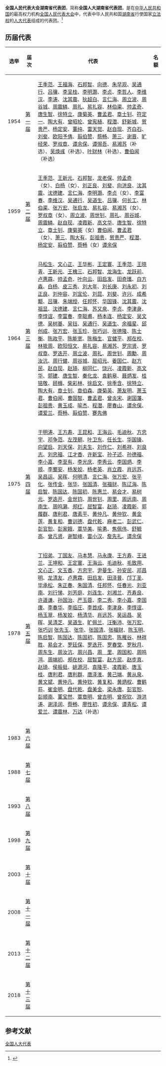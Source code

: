 {{Pathnav|全国人民代表大会|全国人民代表大会代表}}
{{Infobox constituency
|name              = 湖南省代表团
|type              = [[全国人民代表大会|全国人民代表大会]]
|constituency_link = 
|parl_name         = <!-- name of the law making body -->
|map1              = 
|map_size          = 
|image             = 
|map_entity        = 
|map_year          = 
|caption           = 
|district_label    = [[选区|选举单位]]
|district          = 
|region_label      = [[选举人|选举人]]数量
|region            = 
|population        = 
|electorate        = 
|towns             = 
|future            = 
|year              = 1954年
|abolished_label   = 
|abolished         = 
|members_label     = 代表团团长
|members           = 
|seats             = 
|elects_howmany    = 
|local_council_label = [[地方各级人民代表大会|省级人大]]
|local_council     = [[湖南省人民代表大会|湖南省人民代表大会]]
|next              = 
|previous          = 
|blank1_name       = 选举方式
|blank1_info       = 人大选举产生
}}
'''全国人民代表大会湖南省代表团'''，简称'''全国人大湖南省代表团'''，是在[[中华人民共和国|中华人民共和国]]的最高权力机构[[全国人民代表大会|全国人民代表大会]]中，代表中华人民共和国[[湖南省|湖南省]]行使国家[[立法权|立法权]]的[[人大代表|人大代表]]组成的代表团。<ref>{{Cite book|title=中华人民共和国职官志|author=何虎生, 李耀东, 向常福主编|publisher=中国社会出版社|year=2003|isbn=9787800883934|location=北京|pages=}}</ref>

== 历届代表 ==
{| class="wikitable"
|-
! style="width: 5%" |选举
! style="width: 8%" |届次
! 代表
! 名额
|-
! 1954
! [[第一届全国人民代表大会代表名单|第一届]]
| [[王季范|王季范]]、[[王福海|王福海]]、[[石邦智|石邦智]]、[[向德|向德]]、[[朱早观|朱早观]]、[[吴通行|吴通行]]、[[吕骥|吕骥]]、[[李呈桂|李呈桂]]、[[李明灏|李明灏]]、[[李贞_(少将)|李贞]]、[[李哲人|李哲人]]、[[李维汉|李维汉]]、[[李涛_(1913年)|李涛]]、[[沈其震|沈其震]]、[[狄超白|狄超白]]、[[言仁海|言仁海]]、[[周立波_(当代作家)|周立波]]、[[周谷城|周谷城]]、[[周震鳞|周震鳞]]、[[周礼|周礼]]、[[易礼容|易礼容]]、[[林伯渠|林伯渠]]、[[帅孟奇|帅孟奇]]、[[唐生智|唐生智]]、[[徐特立|徐特立]]、[[康菊英|康菊英]]、[[曹孟君|曹孟君]]、[[章士钊|章士钊]]、[[符定一|符定一]]、[[陶大有|陶大有]]、[[曾昭抡|曾昭抡]]、[[曾宪植|曾宪植]]、[[程潜|程潜]]、[[舒新城|舒新城]]、[[贺贵严|贺贵严]]、[[杨定安|杨定安]]、[[董纯_(1903年)|董纯]]、[[雷天觉|雷天觉]]、[[赵自现|赵自现]]、[[齐白石|齐白石]]、[[刘斐|刘斐]]、[[欧阳予倩|欧阳予倩]]、[[翦伯赞|翦伯赞]]、[[蔡畅|蔡畅]]、[[萧三|萧三]]、[[谢晋_(1883年)|谢晋]]、[[旷经荣|旷经荣]]、[[罗叔章|罗叔章]]、[[谭余保|谭余保]]、[[谭惕吾|谭惕吾]]、[[易湘苏|易湘苏]]（补选）、[[吴焕彧|吴焕彧]]（补选）、[[叶财林|叶财林]]（补选）、[[曹伯闻|曹伯闻]]（补选）
|
|-
! 1959
! [[第二届全国人民代表大会代表名单|第二届]]
| [[王季范|王季范]]、[[王新元|王新元]]、[[石邦智|石邦智]]、[[龙老保|龙老保]]、[[帅孟奇|帅孟奇]]（女）、[[白杨_(演员)|白杨]]（女）、[[刘正良|刘正良]]、[[刘斐|刘斐]]、[[向洪良|向洪良]]、[[沈其震|沈其震]]、[[沈德建|沈德建]]、[[言仁海|言仁海]]、[[李明灏|李明灏]]、[[李贞_(少将)|李贞]]（女）、[[李富春|李富春]]、[[李维汉|李维汉]]、[[吴通行|吴通行]]、[[吴道生|吴道生]]、[[吕骥|吕骥]]、[[何长工|何长工]]、[[林伯渠|林伯渠]]、[[张万宏|张万宏]]、[[张启龙|张启龙]]、[[易礼容|易礼容]]、[[易湘苏|易湘苏]]（女）、[[罗叔章|罗叔章]]（女）、[[周立波_(当代作家)|周立波]]、[[周世钊|周世钊]]、[[周礼|周礼]]、[[周谷城|周谷城]]、[[周震鳞|周震鳞]]、[[赵自现|赵自现]]、[[凌霞新|凌霞新]]、[[高文华_(1904年)|高文华]]、[[唐生智|唐生智]]、[[徐特立|徐特立]]、[[章士钊|章士钊]]、[[康菊英|康菊英]]（女）[[曹伯闻|曹伯闻]]、[[曹孟君|曹孟君]]（女）、[[萧三|萧三]]、[[陶大有|陶大有]]、[[彭祖贵|彭祖贵]]、[[贺贵严|贺贵严]]、[[程潜|程潜]]、[[杨定安|杨定安]]、[[翦伯赞|翦伯赞]]、[[蔡畅|蔡畅]]（女）[[谭余保|谭余保]]
|
|-
! 1964
! [[第三届全国人民代表大会代表名单|第三届]]
| [[马松生|马松生]]、[[文心正|文心正]]、[[王华彬|王华彬]]、[[王定寰|王定寰]]、[[王季范|王季范]]、[[王晓青|王晓青]]、[[王新元|王新元]]、[[王槐三|王槐三]]、[[石邦智|石邦智]]、[[龙海生|龙海生]]、[[龙跃前|龙跃前]]、[[卢惠霖|卢惠霖]]、[[帅孟奇|帅孟奇]]、[[叶向云|叶向云]]、[[田启发|田启发]]、[[田奇瓗|田奇瓗]]、[[白方淼|白方淼]]、[[白杨_(演员)|白杨]]、[[皮三秀|皮三秀]]、[[刘大年|刘大年]]、[[刘长庚|刘长庚]]、[[刘永初|刘永初]]、[[刘正良|刘正良]]、[[刘仲容|刘仲容]]、[[刘宜伦|刘宜伦]]、[[刘昆|刘昆]]、[[刘斐|刘斐]]、[[许兴|许兴]]、[[成希颙|成希颙]]、[[吕骥|吕骥]]、[[朱端绶|朱端绶]]、[[任邦怀|任邦怀]]、[[华国锋|华国锋]]、[[沈其震|沈其震]]、[[沈祖显|沈祖显]]、[[沈德建|沈德建]]、[[言仁海|言仁海]]、[[苏又泉|苏又泉]]、[[李贞_(少将)|李贞]]、[[李津身|李津身]]、[[李惇谊|李惇谊]]、[[李富春|李富春]]、[[李聪甫|李聪甫]]、[[杨本连|杨本连]]、[[杨定安|杨定安]]、[[吴文德|吴文德]]、[[吴树基|吴树基]]、[[吴钰|吴钰]]、[[吴通行|吴通行]]、[[吴道生|吴道生]]、[[余福星|余福星]]、[[邱创成|邱创成]]、[[张万宏|张万宏]]、[[张玉珍|张玉珍]]、[[张巧训|张巧训]]、[[张德隆|张德隆]]、[[陈士衡|陈士衡]]、[[陈政平|陈政平]]、[[陈能宽|陈能宽]]、[[陈梅生|陈梅生]]、[[官健平|官健平]]、[[郑在校|郑在校]]、[[林筱周|林筱周]]、[[欧阳恒文|欧阳恒文]]、[[易礼容|易礼容]]、[[易湘苏|易湘苏]]、[[罗宗贤|罗宗贤]]、[[罗叔章|罗叔章]]、[[罗迭开|罗迭开]]、[[周立波_(当代作家)|周立波]]、[[周礼|周礼]]、[[周世钊|周世钊]]、[[周勱|周勱]]、[[周汝沆|周汝沆]]、[[周行健|周行健]]、[[周谷城|周谷城]]、[[屈绍元|屈绍元]]、[[姜国仁|姜国仁]]、[[赵方民|赵方民]]、[[赵自现|赵自现]]、[[赵琦|赵琦]]、[[柳同仁|柳同仁]]、[[饶兴|饶兴]]、[[凌霞新|凌霞新]]、[[高文华_(1904年)|高文华]]、[[郭建|郭建]]、[[唐生智|唐生智]]、[[秦化龙|秦化龙]]、[[袁鹤皋|袁鹤皋]]、[[聂炳发|聂炳发]]、[[桂铭敬|桂铭敬]]、[[顾楫|顾楫]]、[[柴彩林|柴彩林]]、[[徐启文|徐启文]]、[[徐季含|徐季含]]、[[徐特立|徐特立]]、[[陶大有|陶大有]]、[[章士钊|章士钊]]、[[章伯森|章伯森]]、[[康菊英|康菊英]]、[[萧友明|萧友明]]、[[萧玉君|萧玉君]]、[[曹伯闻|曹伯闻]]、[[曹国智|曹国智]]、[[曹孟君|曹孟君]]、[[曾炎宋|曾炎宋]]、[[谢国藩|谢国藩]]、[[彭祖贵|彭祖贵]]、[[黄玉成|黄玉成]]、[[喻杰|喻杰]]、[[程潜|程潜]]、[[廖春山|廖春山]]、[[谭余保|谭余保]]、[[谭爱兰|谭爱兰]]、[[蔡畅|蔡畅]]、[[翦伯赞|翦伯赞]]、[[蹇先佛|蹇先佛]]
|
|-
! 1975
! [[第四届全国人民代表大会代表名单|第四届]]
| [[于明涛|于明涛]]、[[王方寿|王方寿]]、[[王昆和|王昆和]]、[[王海云|王海云]]、[[毛迪秋|毛迪秋]]、[[方忠宇|方忠宇]]、[[邓争范|邓争范]]、[[左茂朝|左茂朝]]、[[叶卫东|叶卫东]]、[[任长生|任长生]]、[[华国锋|华国锋]]、[[向望启|向望启]]、[[刘天保|刘天保]]、[[刘夫生|刘夫生]]、[[刘作仁|刘作仁]]、[[刘希祥|刘希祥]]、[[刘良志|刘良志]]、[[刘忠福|刘忠福]]、[[江才香|江才香]]、[[许新宝|许新宝]]、[[孙子述|孙子述]]、[[孙德福|孙德福]]、[[李小嘉|李小嘉]]、[[李至有|李至有]]、[[李光庆|李光庆]]、[[李秀云|李秀云]]、[[李国炳|李国炳]]、[[李顺|李顺]]、[[李蜀安|李蜀安]]、[[杨发姣|杨发姣]]、[[杨老英|杨老英]]、[[肖立霞|肖立霞]]、[[肖远苏|肖远苏]]、[[吴昌运|吴昌运]]、[[吴晖|吴晖]]、[[何明清|何明清]]、[[言仁海|言仁海]]、[[张万宏|张万宏]]、[[张平化|张平化]]、[[张传金|张传金]]、[[张华|张华]]、[[张国清|张国清]]、[[张福财|张福财]]、[[陈辽海|陈辽海]]、[[陈启智|陈启智]]、[[陈国达|陈国达]]、[[陈国初|陈国初]]、[[陈惠兰|陈惠兰]]、[[易会才|易会才]]、[[易树元|易树元]]、[[罗迭开|罗迭开]]、[[金世钧|金世钧]]、[[周世钊|周世钊]]、[[周里|周里]]、[[周远南|周远南]]、[[周南生|周南生]]、[[周鸣鸂|周鸣鸂]]、[[郑红|郑红]]、[[屈智富|屈智富]]、[[赵琦|赵琦]]、[[凌霞新|凌霞新]]、[[郭履群|郭履群]]、[[唐利君|唐利君]]、[[唐素平|唐素平]]、[[黄仲凡|黄仲凡]]、[[黄仲钦|黄仲钦]]、[[黄金莲|黄金莲]]、[[黄复和|黄复和]]、[[曹训德|曹训德]]、[[盘代乾|盘代乾]]、[[麻老二|麻老二]]、[[彭武仁|彭武仁]]、[[彭官恕|彭官恕]]、[[彭家娥|彭家娥]]、[[覃华美|覃华美]]、[[喻勇|喻勇]]、[[焦佩伟|焦佩伟]]、[[舒毓高|舒毓高]]、[[曾凡贤|曾凡贤]]、[[谢智峰|谢智峰]]、[[雷小汉|雷小汉]]、[[詹先礼|詹先礼]]、[[谭余保|谭余保]]
|
|-
! 1978
! [[第五届全国人民代表大会代表名单|第五届]]
| [[丁招弟|丁招弟]]、[[丁国友|丁国友]]、[[马本慧|马本慧]]、[[马永康|马永康]]、[[王方寿|王方寿]]、[[王进兰|王进兰]]、[[王坤和|王坤和]]、[[王定寰|王定寰]]、[[王海云|王海云]]、[[毛迪秋|毛迪秋]]、[[毛致用|毛致用]]、[[文心正|文心正]]、[[文玉香|文玉香]]、[[方忠宇|方忠宇]]、[[尹曼生|尹曼生]]、[[孙安民|孙安民]]、[[邓昌明|邓昌明]]、[[龙清友|龙清友]]、[[卢惠霖|卢惠霖]]、[[田启发|田启发]]、[[田泽普|田泽普]]、[[邝丁圣|邝丁圣]]、[[毕承松|毕承松]]、[[朱正春|朱正春]]、[[朱国清|朱国清]]、[[任邦怀|任邦怀]]、[[任春光|任春光]]、[[刘亚南|刘亚南]]、[[刘行悌|刘行悌]]、[[刘芳庭|刘芳庭]]、[[刘连生|刘连生]]、[[刘湘兰|刘湘兰]]、[[齐寿良|齐寿良]]、[[许道谦|许道谦]]、[[孙国治|孙国治]]、[[严玉蓉|严玉蓉]]、[[李二秀|李二秀]]、[[李小嘉|李小嘉]]、[[李国康|李国康]]、[[李春华|李春华]]、[[李临庄|李临庄]]、[[李首成|李首成]]、[[李津身|李津身]]、[[李惇谊|李惇谊]]、[[杨玉翠|杨玉翠]]、[[杨发姣|杨发姣]]、[[杨清华|杨清华]]、[[肖远苏|肖远苏]]、[[吴运昌|吴运昌]]、[[吴晖|吴晖]]、[[吴清芝|吴清芝]]、[[吴道生|吴道生]]、[[旷佩兰|旷佩兰]]、[[汪衡沛|汪衡沛]]、[[张万宏|张万宏]]、[[张巧训|张巧训]]
[[张先玉|张先玉]]、[[张华|张华]]、[[张国清|张国清]]、[[张福财|张福财]]、[[陈玉明|陈玉明]]、[[陈启智|陈启智]]、[[陈国达|陈国达]]、[[陈国初|陈国初]]、[[陈国忠|陈国忠]]、[[陈雁谷|陈雁谷]]、[[林祥胜|林祥胜]]、[[易会才|易会才]]、[[罗廷保|罗廷保]]、[[罗迭开|罗迭开]]、[[罗春堂|罗春堂]]、[[罗秋月|罗秋月]]、[[周东生|周东生]]、[[周汝沆|周汝沆]]、[[周兴昌|周兴昌]]、[[周　里|周　里]]、[[周国和|周国和]]、[[周鸣鸿|周鸣鸿]]、[[周端初|周端初]]、[[郑在校|郑在校]]、[[屈智富|屈智富]]、[[赵方民|赵方民]]、[[赵步真|赵步真]]、[[赵琦|赵琦]]、[[侯振挺|侯振挺]]、[[姚源河|姚源河]]、[[袁隆平|袁隆平]]、[[凌霞新|凌霞新]]、[[唐玉桂|唐玉桂]]、[[唐利君|唐利君]]、[[唐利群|唐利群]]、[[唐泽淮|唐泽淮]]、[[黄己端|黄己端]]、[[黄从泉|黄从泉]]、[[黄文斌|黄文斌]]、[[黄仲凡|黄仲凡]]、[[黄仲钦|黄仲钦]]、[[黄复和|黄复和]]、[[黄炳权|黄炳权]]、[[曹鹤荪|曹鹤荪]]、[[崔金明|崔金明]]、[[盘代乾|盘代乾]]、[[盘美金|盘美金]]、[[梁永唐|梁永唐]]、[[彭官恕|彭官恕]]、[[彭顺南|彭顺南]]、[[董宝然|董宝然]]、[[覃章明|覃章明]]、[[曾吉明|曾吉明]]、[[曾祝钦|曾祝钦]]、[[游洪涛|游洪涛]]、[[谢泽润|谢泽润]]、[[蔡畅|蔡畅]]、[[廖性初|廖性初]]、[[谭余保|谭余保]]、[[谭青松|谭青松]]、[[谭爱兰|谭爱兰]]、[[谭震林|谭震林]]、[[万达|万达]]（补选）
|
|-
! 1983
! [[第六届全国人民代表大会代表名单|第六届]]
|
|
|-
! 1988
! [[第七届全国人民代表大会代表名单|第七届]]
|
|
|-
! 1993
! [[第八届全国人民代表大会代表名单|第八届]]
|
|
|-
! 1998
! [[第九届全国人民代表大会代表名单|第九届]]
|
|
|-
! 2003
! [[第十届全国人民代表大会代表名单|第十届]]
|

|
|-
! 2008
! [[第十一届全国人民代表大会代表名单|第十一届]]
|
|
|-
! 2013
! [[第十二届全国人民代表大会代表名单|第十二届]]
|
|
|-
! 2018
! [[第十三届全国人民代表大会代表名单|第十三届]]
|
|
|}

== 参考文献 ==
{{Reflist|2}}

{{NPC}}
{{全国人民代表大会代表团}}

[[Category:全国人大代表|]]